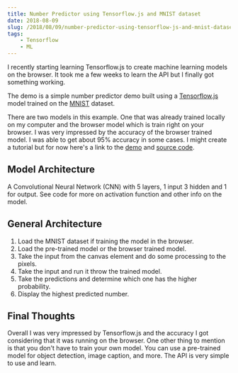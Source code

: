 ```yaml
---
title: Number Predictor using Tensorflow.js and MNIST dataset
date: 2018-08-09
slug: /2018/08/09/number-predictor-using-tensorflow-js-and-mnist-dataset/
tags: 
    - Tensorflow
    - ML
---
```



I recently starting learning Tensorflow.js to create machine learning models on the browser. It took me a few weeks to learn the API but I finally got something working.

The demo is a simple number predictor demo built using a [Tensorflow.js](https://js.tensorflow.org/) model trained on the [MNIST](http://yann.lecun.com/exdb/mnist/) dataset.


There are two models in this example. One that was already trained locally on my computer and the browser model which is train right on your browser. I was very impressed by the accuracy of the browser trained model. I was able to get about 95% accuracy in some cases. I might create a tutorial but for now here's a link to the [demo](https://edgar971.github.io/number-predictor/) and [source code](https://github.com/edgar971/number-predictor).

## Model Architecture

A Convolutional Neural Network (CNN) with 5 layers, 1 input 3 hidden and 1 for output. See code for more on activation function and other info on the model.

## General Architecture

1. Load the MNIST dataset if training the model in the browser.
1. Load the pre-trained model or the browser trained model.
1. Take the input from the canvas element and do some processing to the pixels.
1. Take the input and run it throw the trained model.
1. Take the predictions and determine which one has the higher probability.
1. Display the highest predicted number.

## Final Thoughts

Overall I was very impressed by Tensorflow.js and the accuracy I got considering that it was running on the browser. One other thing to mention is that you don't have to train your own model. You can use a pre-trained model for object detection, image caption, and more. The API is very simple to use and learn.
